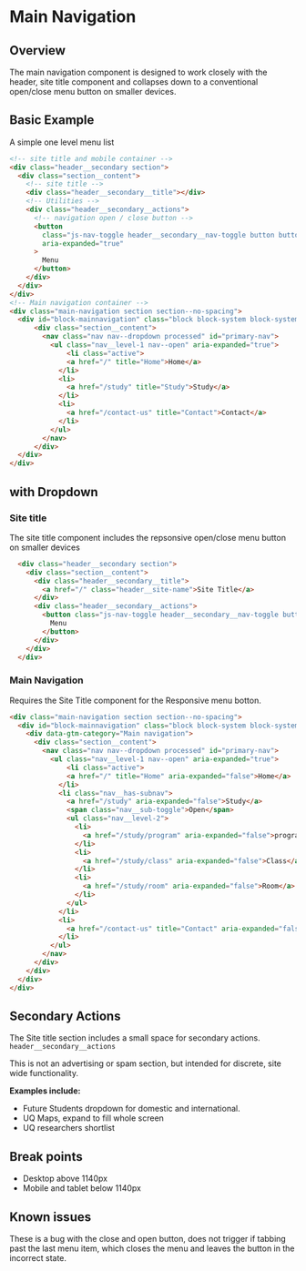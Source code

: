 
# Main Navigation

## Overview

The main navigation component is designed to work closely with the header, site title component and collapses down to a conventional open/close menu button on smaller devices. 

## Basic Example

A simple one level menu list

<Preview withToolbar>
  <Story height="350px" id="components-main-navigation--basic-navigation" />
</Preview>

```html
<!-- site title and mobile container -->  
<div class="header__secondary section">
  <div class="section__content">
    <!-- site title -->  
    <div class="header__secondary__title"></div>
    <!-- Utilities --> 
    <div class="header__secondary__actions">
      <!-- navigation open / close button --> 
      <button
        class="js-nav-toggle header__secondary__nav-toggle button button--tertiary button--icon-only icon--standard--close"
        aria-expanded="true"
      >
        Menu
      </button>
    </div>
  </div>
</div>
<!-- Main navigation container -->
<div class="main-navigation section section--no-spacing">
  <div id="block-mainnavigation" class="block block-system block-system-menu-blockmain">
      <div class="section__content">
        <nav class="nav nav--dropdown processed" id="primary-nav">
          <ul class="nav__level-1 nav--open" aria-expanded="true">
              <li class="active">
              <a href="/" title="Home">Home</a>
            </li>
            <li>
              <a href="/study" title="Study">Study</a>
            </li>
            <li>
              <a href="/contact-us" title="Contact">Contact</a>
            </li>
          </ul>
        </nav>
      </div>
  </div>
</div>
```

## with Dropdown

<Preview withToolbar>
  <Story height="350px" id="components-main-navigation--dropdown-navigation" />
</Preview>

### Site title

The site title component includes the repsonsive open/close menu button on smaller devices

```html
  <div class="header__secondary section">
    <div class="section__content">
      <div class="header__secondary__title">
        <a href="/" class="header__site-name">Site Title</a>
      </div>
      <div class="header__secondary__actions">
        <button class="js-nav-toggle header__secondary__nav-toggle button button--tertiary button--icon-only icon--standard--close" aria-expanded="true">
          Menu
        </button>
      </div>
    </div>
  </div>
```

### Main Navigation

Requires the Site Title component for the Responsive menu botton.

```html
<div class="main-navigation section section--no-spacing">
  <div id="block-mainnavigation" class="block block-system block-system-menu-blockmain">
    <div data-gtm-category="Main navigation">
      <div class="section__content">
        <nav class="nav nav--dropdown processed" id="primary-nav">
          <ul class="nav__level-1 nav--open" aria-expanded="true">
              <li class="active">
              <a href="/" title="Home" aria-expanded="false">Home</a>
            </li>
            <li class="nav__has-subnav">
              <a href="/study" aria-expanded="false">Study</a>
              <span class="nav__sub-toggle">Open</span>
              <ul class="nav__level-2">
                <li>
                  <a href="/study/program" aria-expanded="false">program</a>
                </li>
                <li>
                  <a href="/study/class" aria-expanded="false">Class</a>
                </li>
                <li>
                  <a href="/study/room" aria-expanded="false">Room</a>
                </li>
              </ul>
            </li>
            <li>
              <a href="/contact-us" title="Contact" aria-expanded="false">Contact</a>
            </li>
          </ul>
        </nav>
      </div>
    </div>
  </div>
</div>
```

## Secondary Actions

The Site title section includes a small space for secondary actions. `header__secondary__actions`

This is not an advertising or spam section, but intended for discrete, site wide functionality. 

**Examples include:** 

* Future Students dropdown for domestic and international.
* UQ Maps, expand to fill whole screen
* UQ researchers shortlist

## Break points

* Desktop above 1140px
* Mobile and tablet below 1140px 

## Known issues

These is a bug with the close and open button, does not trigger if tabbing past the last menu item, which closes the menu and leaves the button in the incorrect state. 